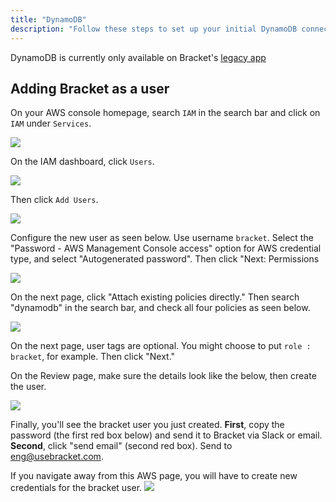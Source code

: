 ```yaml
---
title: "DynamoDB"
description: "Follow these steps to set up your initial DynamoDB connection with Bracket"
---
```


<Warning>DynamoDB is currently only available on Bracket's [legacy app](https://legacy.app.usebracket.com/)</Warning>

## Adding Bracket as a user

On your AWS console homepage, search `IAM` in the search bar and click on `IAM` under `Services`.

<Example>
  <img class="rounded-md w-full" src="/img/dynamodb-1.png" />
</Example>

On the IAM dashboard, click `Users`.

<Example>
  <img class="rounded-md w-full" src="/img/dynamodb-2.png" />
</Example>

Then click `Add Users`.

<Example>
  <img class="rounded-md w-full" src="/img/dynamodb-3.png" />
</Example>

Configure the new user as seen below. Use username `bracket`. Select the "Password - AWS Management Console access" option for AWS credential type, and select "Autogenerated password". Then click "Next: Permissions

<Example>
  <img class="rounded-md w-full" src="/img/dynamodb-4.png" />
</Example>

On the next page, click "Attach existing policies directly." Then search "dynamodb" in the search bar, and check all four policies as seen below.

<Example>
  <img class="rounded-md w-full" src="/img/dynamodb-5.png" />
</Example>

On the next page, user tags are optional. You might choose to put `role : bracket`, for example. Then click "Next."

On the Review page, make sure the details look like the below, then create the user.

<Example>
  <img class="rounded-md w-full" src="/img/dynamodb-6.png" />
</Example>

Finally, you'll see the bracket user you just created. **First**, copy the password (the first red box below) and send it to Bracket via Slack or email. **Second**, click "send email" (second red box). Send to eng@usebracket.com.

<Warning>
  If you navigate away from this AWS page, you will have to create new
  credentials for the bracket user.
</Warning>

<Example>
  <img class="rounded-md w-full" src="/img/dynamodb-7.png" />
</Example>
